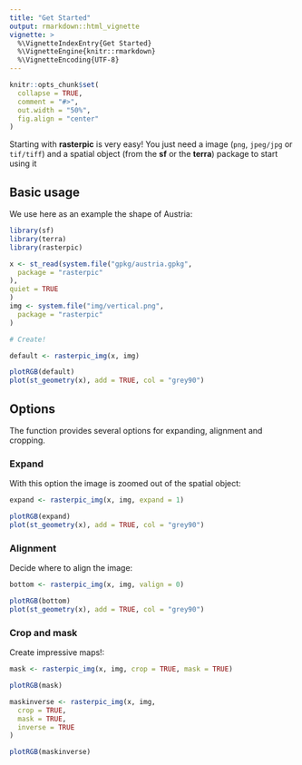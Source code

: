 ```yaml
---
title: "Get Started"
output: rmarkdown::html_vignette
vignette: >
  %\VignetteIndexEntry{Get Started}
  %\VignetteEngine{knitr::rmarkdown}
  %\VignetteEncoding{UTF-8}
---
```


```r
knitr::opts_chunk$set(
  collapse = TRUE,
  comment = "#>",
  out.width = "50%",
  fig.align = "center"
)
```

Starting with **rasterpic** is very easy! You just need a image (`png`, 
`jpeg/jpg` or `tif/tiff`) and a spatial object (from the **sf** or the
**terra**) package to start using it

## Basic usage

We use here as an example the shape of Austria:

```r
library(sf)
library(terra)
library(rasterpic)

x <- st_read(system.file("gpkg/austria.gpkg",
  package = "rasterpic"
),
quiet = TRUE
)
img <- system.file("img/vertical.png",
  package = "rasterpic"
)

# Create!

default <- rasterpic_img(x, img)

plotRGB(default)
plot(st_geometry(x), add = TRUE, col = "grey90")
```


## Options

The function provides several options for expanding, alignment and cropping.

### Expand

With this option the image is zoomed out of the spatial object:

```r
expand <- rasterpic_img(x, img, expand = 1)

plotRGB(expand)
plot(st_geometry(x), add = TRUE, col = "grey90")
```


### Alignment

Decide where to align the image:

```r
bottom <- rasterpic_img(x, img, valign = 0)

plotRGB(bottom)
plot(st_geometry(x), add = TRUE, col = "grey90")
```

### Crop and mask

Create impressive maps!:

```r
mask <- rasterpic_img(x, img, crop = TRUE, mask = TRUE)

plotRGB(mask)

maskinverse <- rasterpic_img(x, img,
  crop = TRUE,
  mask = TRUE,
  inverse = TRUE
)

plotRGB(maskinverse)
```
